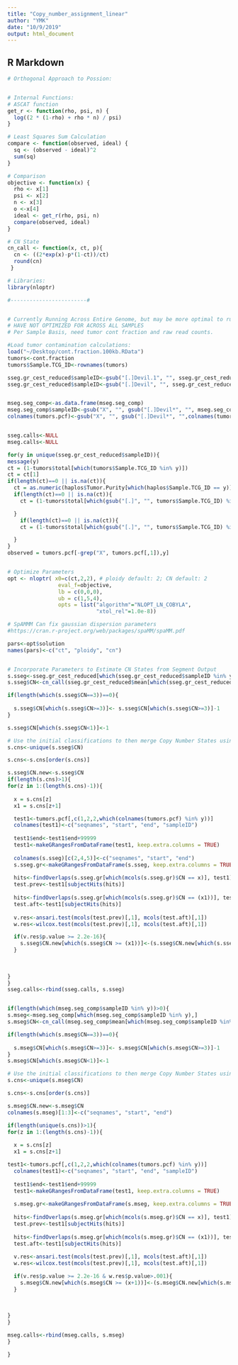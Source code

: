 ```yaml
---
title: "Copy_number_assignment_linear"
author: "YMK"
date: "10/9/2019"
output: html_document
---
```



## R Markdown


```r

# Orthogonal Approach to Possion:


# Internal Functions:
# ASCAT function
get_r <- function(rho, psi, n) {
  log((2 * (1-rho) + rho * n) / psi)
}

# Least Squares Sum Calculation
compare <- function(observed, ideal) {
  sq <- (observed - ideal)^2
  sum(sq)
}

# Comparison
objective <- function(x) {
  rho <- x[1]
  psi <- x[2]
  n <- x[3]
  o <-x[4]
  ideal <- get_r(rho, psi, n)
  compare(observed, ideal)
}

# CN State
cn_call <- function(x, ct, p){
  cn <- ((2*exp(x)-p*(1-ct))/ct)
  round(cn)
 }

# Libraries:
library(nloptr)

#------------------------#


# Currently Running Across Entire Genome, but may be more optimal to run on Density Based Defined CN2 cluster?
# HAVE NOT OPTIMIZED FOR ACROSS ALL SAMPLES
# Per Sample Basis, need tumor cont fraction and raw read counts.

#Load tumor contamination calculations:
load("~/Desktop/cont.fraction.100kb.RData")
tumors<-cont.fraction
tumors$Sample.TCG_ID<-rownames(tumors)

sseg.gr_cest_reduced$sampleID<-gsub("[.]Devil.1", "", sseg.gr_cest_reduced$sampleID)
sseg.gr_cest_reduced$sampleID<-gsub("[.]Devil", "", sseg.gr_cest_reduced$sampleID)


mseg.seg_comp<-as.data.frame(mseg.seg_comp)
mseg.seg_comp$sampleID<-gsub("X", "", gsub("[.]Devil*", "", mseg.seg_comp$sampleID))
colnames(tumors.pcf)<-gsub("X", "", gsub("[.]Devil*", "",colnames(tumors.pcf)))


sseg.calls<-NULL
mseg.calls<-NULL

for(y in unique(sseg.gr_cest_reduced$sampleID)){
message(y)
ct = (1-tumors$total[which(tumors$Sample.TCG_ID %in% y)])
ct = ct[1]
if(length(ct)==0 || is.na(ct)){
  ct = as.numeric(haplos$Tumor.Purity[which(haplos$Sample.TCG_ID == y)])
  if(length(ct)==0 || is.na(ct)){
    ct = (1-tumors$total[which(gsub("[.]", "", tumors$Sample.TCG_ID) %in% gsub("[.]", "", y))])

  }
    if(length(ct)==0 || is.na(ct)){
    ct = (1-tumors$total[which(gsub("[.]", "", tumors$Sample.TCG_ID) %in% gsub("[.]1", "", y))])

  }
}
observed = tumors.pcf[-grep("X", tumors.pcf[,1]),y]


# Optimize Parameters
opt <- nloptr( x0=c(ct,2,2), # ploidy default: 2; CN default: 2
                eval_f=objective,
                lb = c(0,0,0),
                ub = c(1,5,4),
                opts = list("algorithm"="NLOPT_LN_COBYLA",
                            "xtol_rel"=1.0e-8))

# SpAMMM Can fix gaussian dispersion parameters
#https://cran.r-project.org/web/packages/spaMM/spaMM.pdf

pars<-opt$solution
names(pars)<-c("ct", "ploidy", "cn")


# Incorporate Parameters to Estimate CN States from Segment Output
s.sseg<-sseg.gr_cest_reduced[which(sseg.gr_cest_reduced$sampleID %in% y),]
s.sseg$CN<-cn_call(sseg.gr_cest_reduced$mean[which(sseg.gr_cest_reduced$sampleID %in% y)], pars[1], pars[2])

if(length(which(s.sseg$CN==3))==0){
  
  s.sseg$CN[which(s.sseg$CN>=3)]<- s.sseg$CN[which(s.sseg$CN>=3)]-1
}

s.sseg$CN[which(s.sseg$CN<1)]<-1

# Use the initial classifications to then merge Copy Number States using Wilcox Test
s.cns<-unique(s.sseg$CN)

s.cns<-s.cns[order(s.cns)]

s.sseg$CN.new<-s.sseg$CN
if(length(s.cns)>1){
for(z in 1:(length(s.cns)-1)){
  
  x = s.cns[z]
  x1 = s.cns[z+1]

  test1<-tumors.pcf[,c(1,2,2,which(colnames(tumors.pcf) %in% y))]
  colnames(test1)<-c("seqnames", "start", "end", "sampleID")
  
  test1$end<-test1$end+99999
  test1<-makeGRangesFromDataFrame(test1, keep.extra.columns = TRUE)
  
  colnames(s.sseg)[c(2,4,5)]<-c("seqnames", "start", "end")
  s.sseg.gr<-makeGRangesFromDataFrame(s.sseg, keep.extra.columns = TRUE)
  
  hits<-findOverlaps(s.sseg.gr[which(mcols(s.sseg.gr)$CN == x)], test1)
  test.prev<-test1[subjectHits(hits)]
  
  hits<-findOverlaps(s.sseg.gr[which(mcols(s.sseg.gr)$CN == (x1))], test1)
  test.aft<-test1[subjectHits(hits)]
  
  v.res<-ansari.test(mcols(test.prev)[,1], mcols(test.aft)[,1])
  w.res<-wilcox.test(mcols(test.prev)[,1], mcols(test.aft)[,1])

  if(v.res$p.value >= 2.2e-16){
    s.sseg$CN.new[which(s.sseg$CN >= (x1))]<-(s.sseg$CN.new[which(s.sseg$CN >= (x1))] - 1)
  }
  
  
  
}
}
sseg.calls<-rbind(sseg.calls, s.sseg)


if(length(which(mseg.seg_comp$sampleID %in% y))>0){         
s.mseg<-mseg.seg_comp[which(mseg.seg_comp$sampleID %in% y),]
s.mseg$CN<-cn_call(mseg.seg_comp$mean[which(mseg.seg_comp$sampleID %in% y)], pars[1], pars[2])

if(length(which(s.mseg$CN==3))==0){
  
  s.mseg$CN[which(s.mseg$CN>=3)]<- s.mseg$CN[which(s.mseg$CN>=3)]-1
}
s.mseg$CN[which(s.mseg$CN<1)]<-1

# Use the initial classifications to then merge Copy Number States using Wilcox Test
s.cns<-unique(s.mseg$CN)

s.cns<-s.cns[order(s.cns)]

s.mseg$CN.new<-s.mseg$CN
colnames(s.mseg)[1:3]<-c("seqnames", "start", "end")

if(length(unique(s.cns))>1){
for(z in 1:(length(s.cns)-1)){
  
  x = s.cns[z]
  x1 = s.cns[z+1]

test1<-tumors.pcf[,c(1,2,2,which(colnames(tumors.pcf) %in% y))]
  colnames(test1)<-c("seqnames", "start", "end", "sampleID")
  
  test1$end<-test1$end+99999
  test1<-makeGRangesFromDataFrame(test1, keep.extra.columns = TRUE)
  
  s.mseg.gr<-makeGRangesFromDataFrame(s.mseg, keep.extra.columns = TRUE)
  
  hits<-findOverlaps(s.mseg.gr[which(mcols(s.mseg.gr)$CN == x)], test1)
  test.prev<-test1[subjectHits(hits)]
  
  hits<-findOverlaps(s.mseg.gr[which(mcols(s.mseg.gr)$CN == (x1))], test1)
  test.aft<-test1[subjectHits(hits)]
  
  v.res<-ansari.test(mcols(test.prev)[,1], mcols(test.aft)[,1])
  w.res<-wilcox.test(mcols(test.prev)[,1], mcols(test.aft)[,1])

  if(v.res$p.value >= 2.2e-16 & w.res$p.value>.001){
    s.mseg$CN.new[which(s.mseg$CN >= (x+1))]<-(s.mseg$CN.new[which(s.mseg$CN >= (x1))] - 1)
  }
  
  
  
}
}

mseg.calls<-rbind(mseg.calls, s.mseg)
}

}

```
